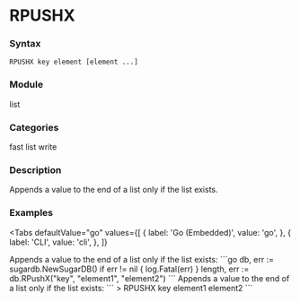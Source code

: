 
# RPUSHX

### Syntax
```
RPUSHX key element [element ...]
```

### Module
<span className="acl-category">list</span>

### Categories 
<span className="acl-category">fast</span>
<span className="acl-category">list</span>
<span className="acl-category">write</span>

### Description 
Appends a value to the end of a list only if the list exists.

### Examples

<Tabs
  defaultValue="go"
  values={[
    { label: 'Go (Embedded)', value: 'go', },
    { label: 'CLI', value: 'cli', },
  ]}
>
  <TabItem value="go">
    Appends a value to the end of a list only if the list exists:
    ```go
    db, err := sugardb.NewSugarDB()
    if err != nil {
      log.Fatal(err)
    }
    length, err := db.RPushX("key", "element1", "element2")
    ```
  </TabItem>
  <TabItem value="cli">
    Appends a value to the end of a list only if the list exists:
    ```
    > RPUSHX key element1 element2
    ```
  </TabItem>
</Tabs>
